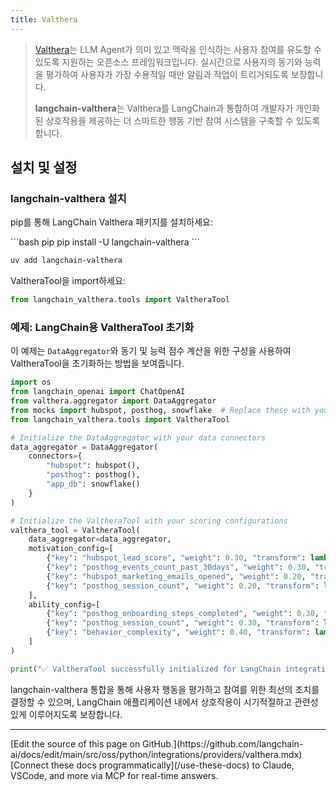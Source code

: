 ```yaml
---
title: Valthera
---
```


> [Valthera](https://github.com/valthera/valthera)는 LLM Agent가 의미 있고 맥락을 인식하는 사용자 참여를 유도할 수 있도록 지원하는 오픈소스 프레임워크입니다. 실시간으로 사용자의 동기와 능력을 평가하여 사용자가 가장 수용적일 때만 알림과 작업이 트리거되도록 보장합니다.
>
> **langchain-valthera**는 Valthera를 LangChain과 통합하여 개발자가 개인화된 상호작용을 제공하는 더 스마트한 행동 기반 참여 시스템을 구축할 수 있도록 합니다.

## 설치 및 설정

### langchain-valthera 설치

pip를 통해 LangChain Valthera 패키지를 설치하세요:

<CodeGroup>
```bash pip
pip install -U langchain-valthera
```

```bash uv
uv add langchain-valthera
```
</CodeGroup>

ValtheraTool을 import하세요:

```python
from langchain_valthera.tools import ValtheraTool
```

### 예제: LangChain용 ValtheraTool 초기화

이 예제는 `DataAggregator`와 동기 및 능력 점수 계산을 위한 구성을 사용하여 ValtheraTool을 초기화하는 방법을 보여줍니다.

```python
import os
from langchain_openai import ChatOpenAI
from valthera.aggregator import DataAggregator
from mocks import hubspot, posthog, snowflake  # Replace these with your actual connector implementations
from langchain_valthera.tools import ValtheraTool

# Initialize the DataAggregator with your data connectors
data_aggregator = DataAggregator(
    connectors={
        "hubspot": hubspot(),
        "posthog": posthog(),
        "app_db": snowflake()
    }
)

# Initialize the ValtheraTool with your scoring configurations
valthera_tool = ValtheraTool(
    data_aggregator=data_aggregator,
    motivation_config=[
        {"key": "hubspot_lead_score", "weight": 0.30, "transform": lambda x: min(x, 100) / 100.0},
        {"key": "posthog_events_count_past_30days", "weight": 0.30, "transform": lambda x: min(x, 50) / 50.0},
        {"key": "hubspot_marketing_emails_opened", "weight": 0.20, "transform": lambda x: min(x / 10.0, 1.0)},
        {"key": "posthog_session_count", "weight": 0.20, "transform": lambda x: min(x / 5.0, 1.0)}
    ],
    ability_config=[
        {"key": "posthog_onboarding_steps_completed", "weight": 0.30, "transform": lambda x: min(x / 5.0, 1.0)},
        {"key": "posthog_session_count", "weight": 0.30, "transform": lambda x: min(x / 10.0, 1.0)},
        {"key": "behavior_complexity", "weight": 0.40, "transform": lambda x: 1 - (min(x, 5) / 5.0)}
    ]
)

print("✅ ValtheraTool successfully initialized for LangChain integration!")
```


langchain-valthera 통합을 통해 사용자 행동을 평가하고 참여를 위한 최선의 조치를 결정할 수 있으며, LangChain 애플리케이션 내에서 상호작용이 시기적절하고 관련성 있게 이루어지도록 보장합니다.

---

<Callout icon="pen-to-square" iconType="regular">
    [Edit the source of this page on GitHub.](https://github.com/langchain-ai/docs/edit/main/src/oss/python/integrations/providers/valthera.mdx)
</Callout>
<Tip icon="terminal" iconType="regular">
    [Connect these docs programmatically](/use-these-docs) to Claude, VSCode, and more via MCP for    real-time answers.
</Tip>
